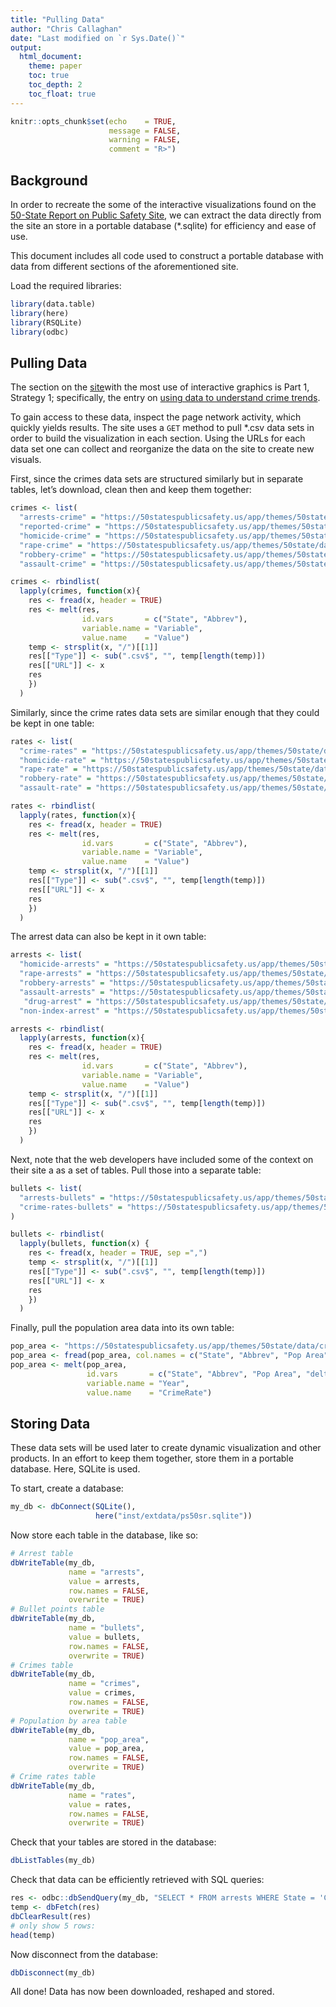 ```yaml
---
title: "Pulling Data"
author: "Chris Callaghan"
date: "Last modified on `r Sys.Date()`"
output: 
  html_document:
    theme: paper
    toc: true
    toc_depth: 2
    toc_float: true
---
```


```r
knitr::opts_chunk$set(echo    = TRUE,
                      message = FALSE,
                      warning = FALSE,
                      comment = "R>")
```

## Background

In order to recreate the some of the interactive visualizations found on the [50-State Report on Public Safety Site](https://50statespublicsafety.us/), we can extract the data directly from the site an store in a portable database (*.sqlite) for efficiency and ease of use. 

This document includes all code used to construct a portable database with data from different sections of the aforementioned site.

Load the required libraries:

```r
library(data.table)
library(here)
library(RSQLite)
library(odbc)
```

## Pulling Data

The section on the [site](https://50statespublicsafety.us/)with the most use of interactive graphics is Part 1, Strategy 1; specifically, the entry on [using data to understand crime trends](https://50statespublicsafety.us/part-1/strategy-1/#interactive-1). 

To gain access to these data, inspect the page network activity, which quickly yields results. The site uses a `GET` method to pull *.csv data sets in order to build the visualization in each section. Using the URLs for each data set one can collect and reorganize the data on the site to create new visuals.

First, since the crimes data sets are structured similarly but in separate tables, let's download, clean then and keep them together:

```r
crimes <- list(
  "arrests-crime" = "https://50statespublicsafety.us/app/themes/50state/data/arrests-dashboard/arrests-crime.csv",
  "reported-crime" = "https://50statespublicsafety.us/app/themes/50state/data/arrests-dashboard/reported-crime.csv",
  "homicide-crime" = "https://50statespublicsafety.us/app/themes/50state/data/arrests-dashboard/homicide-crime.csv",
  "rape-crime" = "https://50statespublicsafety.us/app/themes/50state/data/arrests-dashboard/rape-crime.csv",
  "robbery-crime" = "https://50statespublicsafety.us/app/themes/50state/data/arrests-dashboard/robbery-crime.csv",
  "assault-crime" = "https://50statespublicsafety.us/app/themes/50state/data/arrests-dashboard/assault-crime.csv")

crimes <- rbindlist(
  lapply(crimes, function(x){
    res <- fread(x, header = TRUE)
    res <- melt(res,
                id.vars       = c("State", "Abbrev"),
                variable.name = "Variable",
                value.name    = "Value")
    temp <- strsplit(x, "/")[[1]]
    res[["Type"]] <- sub(".csv$", "", temp[length(temp)])
    res[["URL"]] <- x
    res
    })
  )
```

Similarly, since the crime rates data sets are similar enough that they could be kept in one table:

```r
rates <- list(
  "crime-rates" = "https://50statespublicsafety.us/app/themes/50state/data/crimes-dashboard/crime-rates.csv",
  "homicide-rate" = "https://50statespublicsafety.us/app/themes/50state/data/crimes-dashboard/homicide-rate.csv",
  "rape-rate" = "https://50statespublicsafety.us/app/themes/50state/data/crimes-dashboard/rape-rate.csv",
  "robbery-rate" = "https://50statespublicsafety.us/app/themes/50state/data/crimes-dashboard/robbery-rate.csv",
  "assault-rate" = "https://50statespublicsafety.us/app/themes/50state/data/crimes-dashboard/assault-rate.csv")

rates <- rbindlist(
  lapply(rates, function(x){
    res <- fread(x, header = TRUE)
    res <- melt(res,
                id.vars       = c("State", "Abbrev"),
                variable.name = "Variable",
                value.name    = "Value")
    temp <- strsplit(x, "/")[[1]]
    res[["Type"]] <- sub(".csv$", "", temp[length(temp)])
    res[["URL"]] <- x
    res
    })
  )
```

The arrest data can also be kept in it own table:

```r
arrests <- list(
  "homicide-arrests" = "https://50statespublicsafety.us/app/themes/50state/data/arrests-dashboard/homicide-arrests.csv",
  "rape-arrests" = "https://50statespublicsafety.us/app/themes/50state/data/arrests-dashboard/rape-arrests.csv",
  "robbery-arrests" = "https://50statespublicsafety.us/app/themes/50state/data/arrests-dashboard/robbery-arrests.csv",
  "assault-arrests" = "https://50statespublicsafety.us/app/themes/50state/data/arrests-dashboard/assault-arrests.csv",
   "drug-arrest" = "https://50statespublicsafety.us/app/themes/50state/data/arrests-dashboard/drug-arrest.csv",
  "non-index-arrest" = "https://50statespublicsafety.us/app/themes/50state/data/arrests-dashboard/non-index-arrest.csv")

arrests <- rbindlist(
  lapply(arrests, function(x){
    res <- fread(x, header = TRUE)
    res <- melt(res,
                id.vars       = c("State", "Abbrev"),
                variable.name = "Variable",
                value.name    = "Value")
    temp <- strsplit(x, "/")[[1]]
    res[["Type"]] <- sub(".csv$", "", temp[length(temp)])
    res[["URL"]] <- x
    res
    })
  )
```

Next, note that the web developers have included some of the context on their site a as a set of tables. Pull those into a separate table:

```r
bullets <- list(
  "arrests-bullets" = "https://50statespublicsafety.us/app/themes/50state/data/arrests-dashboard/arrests-bullets.csv",
  "crime-rates-bullets" = "https://50statespublicsafety.us/app/themes/50state/data/crimes-dashboard/crime-rates-bullets.csv"
) 

bullets <- rbindlist(
  lapply(bullets, function(x) {
    res <- fread(x, header = TRUE, sep =",")
    temp <- strsplit(x, "/")[[1]]
    res[["Type"]] <- sub(".csv$", "", temp[length(temp)])
    res[["URL"]] <- x
    res
    })
  )
```

Finally, pull the population area data into its own table:

```r
pop_area <- "https://50statespublicsafety.us/app/themes/50state/data/crimes-dashboard/pop-area.csv"
pop_area <- fread(pop_area, col.names = c("State", "Abbrev", "Pop Area", "y1", "2007", "y2", "2017", "delta"))[, .(State, Abbrev, `Pop Area`, `2007`, `2017`, delta)]
pop_area <- melt(pop_area,
                 id.vars       = c("State", "Abbrev", "Pop Area", "delta"),
                 variable.name = "Year",
                 value.name    = "CrimeRate")
```

## Storing Data

These data sets will be used later to create dynamic visualization and other products. In an effort to keep them together, store them in a portable database. Here, SQLite is used.

To start, create a database:

```r
my_db <- dbConnect(SQLite(),
                   here("inst/extdata/ps50sr.sqlite"))
```

Now store each table in the database, like so:

```r
# Arrest table
dbWriteTable(my_db,
             name = "arrests",
             value = arrests,
             row.names = FALSE,
             overwrite = TRUE)
# Bullet points table
dbWriteTable(my_db,
             name = "bullets",
             value = bullets,
             row.names = FALSE,
             overwrite = TRUE)
# Crimes table
dbWriteTable(my_db,
             name = "crimes",
             value = crimes,
             row.names = FALSE,
             overwrite = TRUE)
# Population by area table
dbWriteTable(my_db,
             name = "pop_area",
             value = pop_area,
             row.names = FALSE,
             overwrite = TRUE)
# Crime rates table
dbWriteTable(my_db,
             name = "rates",
             value = rates,
             row.names = FALSE,
             overwrite = TRUE)
```

Check that your tables are stored in the database:

```r
dbListTables(my_db)
```

Check that data can be efficiently retrieved with SQL queries:

```r
res <- odbc::dbSendQuery(my_db, "SELECT * FROM arrests WHERE State = 'California'")
temp <- dbFetch(res)
dbClearResult(res)
# only show 5 rows:
head(temp)
```


Now disconnect from the database:

```r
dbDisconnect(my_db)
```

All done! Data has now been downloaded, reshaped and stored.
